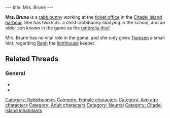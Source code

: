 ---
title: Mrs. Brune
---

{{Character|
Name=Mrs Brune|
Image=Brune.JPG|
Race=[[Rabbibunny]]|
Gender=Female|
Size=Medium|
Age=Adult}}

'''Mrs. Brune''' is a [[rabbibunny]] working at the [[Ticket office (Citadel Island)|ticket office]] in the [[Citadel Island harbour]]. She has two kids: a child rabbibunny studying in the school, and an older son known in the game as the [[umbrella thief]].

Mrs. Brune has no vital role in the game, and she only gives [[Twinsen]] a small hint, regarding [[Raph]] the [[lighthouse]] keeper.

== Related Threads ==
=== General ===
* {{thread|id=7972|title=Families}}
* {{thread|id=3121|title=Another quotes from LBA...}}

[[Category: Rabbibunnies]]
[[Category: Female characters]]
[[Category: Average characters]]
[[Category: Adult characters]]
[[Category: Neutral]]
[[Category: Citadel Island inhabitants]]